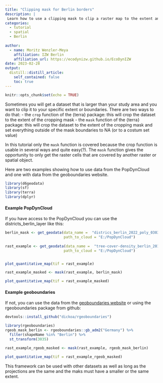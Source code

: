 ```yaml
---
title: "Clipping mask for Berlin borders"
description: |
 Learn how to use a clipping mask to clip a raster map to the extent and borders of Berlin. 
categories:
  - tutorial
  - spatial
  - Berlin
  
author:
  - name: Moritz Wenzler-Meya    
    affiliation: IZW Berlin
    affiliation_url: https://ecodynizw.github.io/EcoDynIZW
date: 2023-02-28
output:
  distill::distill_article:
    self_contained: false
    toc: true
---
```


```r
knitr::opts_chunk$set(echo = TRUE)
```

Sometimes you will get a dataset that is larger than your study area and you want to clip it to your specific extent or boundaries. There are two ways to do that:
- the `crop` function of the {terra} package: this will crop the dataset to the extent of the cropping mask
- the `mask` function of the {terra} package: this will crop the dataset to the extent of the cropping mask and set everything outside of the mask boundaries to NA (or to a costum set value)

In this tutorial only the `mask` function is covered because the crop function is usable in several ways and quite easy(?). The `mask` function gives the opportunity to only get the raster cells that are covered by another raster or spatial object. 

Here are two examples showing how to use data from the PopDynCloud and one with data from the geoboundaries website.

```r
library(d6geodata)
library(sf)
library(terra)
library(dplyr)
```

#### Example PopDynCloud

If you have access to the PopDynCloud you can use the districts_berlin_layer like this:

```r
berlin_mask <- get_geodata(data_name =  "districs_berlin_2022_poly_03035_gpkg",
                           path_to_cloud = "E:/PopDynCloud")
  
rast_example <- get_geodata(data_name =  "tree-cover-density_berlin_2018_10m_03035_tif",
                           path_to_cloud = "E:/PopDynCloud")


plot_quantitative_map(tif = rast_example)

rast_example_masked <- mask(rast_example, berlin_mask)

plot_quantitative_map(tif = rast_example_masked)

```

#### Example geoboundaries

If not, you can use the data from the [geoboundaries website](https://www.geoboundaries.org/) or using the rgeoboundaries package from github:

```r
devtools::install_github("dickoa/rgeoboundaries")
```


```r
library(rgeoboundaries)
rgeob_mask_berlin <- rgeoboundaries::gb_adm2("Germany") %>% 
  filter(shapeName %in% "Berlin") %>%
  st_transform(3035)

rast_example_rgeob_masked <- mask(rast_example, rgeob_mask_berlin)

plot_quantitative_map(tif = rast_example_rgeob_masked)
```

This framework can be used with other datasets as well as long as the projections are the same and the maks must have a smaller or the same extent.

